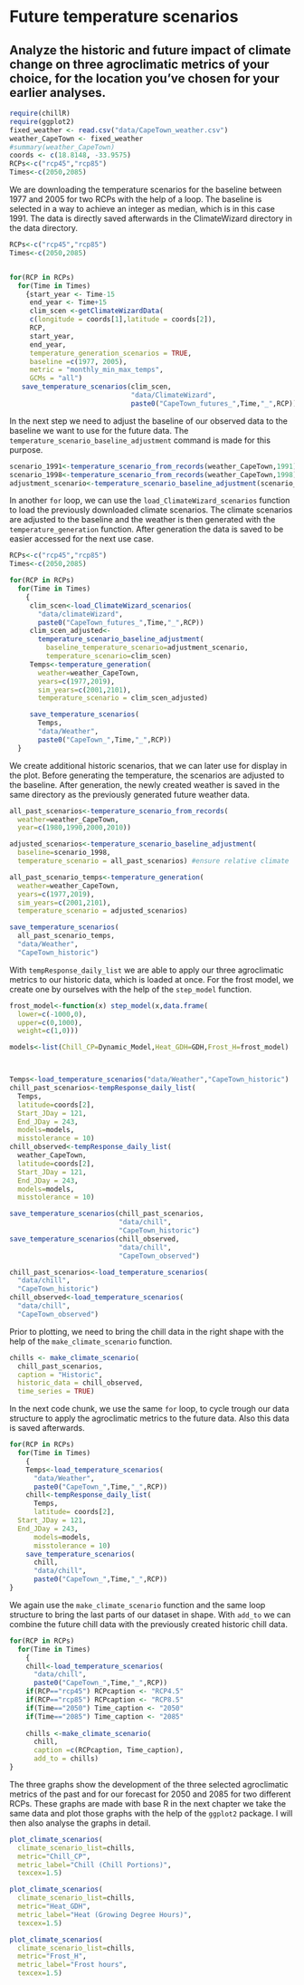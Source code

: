 # Future temperature scenarios

## Analyze the historic and future impact of climate change on three agroclimatic metrics of your choice, for the location you’ve chosen for your earlier analyses.
```r
require(chillR)
require(ggplot2)
fixed_weather <- read.csv("data/CapeTown_weather.csv")
weather_CapeTown <- fixed_weather
#summary(weather_CapeTown)
coords <- c(18.8148, -33.9575)
RCPs<-c("rcp45","rcp85")
Times<-c(2050,2085)
```

We are downloading the temperature scenarios for the baseline between 1977 and 2005 for two RCPs with the help of a loop. The baseline is selected in a way to achieve an integer as median, which is in this case 1991. The data is directly saved afterwards in the ClimateWizard directory in the data directory.
```r
RCPs<-c("rcp45","rcp85")
Times<-c(2050,2085)


for(RCP in RCPs)
  for(Time in Times)
    {start_year <- Time-15
     end_year <- Time+15
     clim_scen <-getClimateWizardData(
     c(longitude = coords[1],latitude = coords[2]),
     RCP,
     start_year,
     end_year,
     temperature_generation_scenarios = TRUE,
     baseline =c(1977, 2005),
     metric = "monthly_min_max_temps",
     GCMs = "all")
   save_temperature_scenarios(clim_scen,
                              "data/ClimateWizard",
                              paste0("CapeTown_futures_",Time,"_",RCP))}

```

In the next step we need to adjust the baseline of our observed data to the baseline we want to use for the future data. The `temperature_scenario_baseline_adjustment` command is made for this purpose.
```r
scenario_1991<-temperature_scenario_from_records(weather_CapeTown,1991) #median of 1977 and 2005
scenario_1998<-temperature_scenario_from_records(weather_CapeTown,1998) #median of 1977 and 2019
adjustment_scenario<-temperature_scenario_baseline_adjustment(scenario_1998,scenario_1991)
```

In another `for` loop, we can use the `load_ClimateWizard_scenarios` function to load the previously downloaded climate scenarios. The climate scenarios are adjusted to the baseline and the weather is then generated with the `temperature_generation` function. After generation the data is saved to be easier accessed for the next use case.
```r
RCPs<-c("rcp45","rcp85")
Times<-c(2050,2085)

for(RCP in RCPs)
  for(Time in Times)
    {
     clim_scen<-load_ClimateWizard_scenarios(
       "data/climateWizard",
       paste0("CapeTown_futures_",Time,"_",RCP))
     clim_scen_adjusted<-
       temperature_scenario_baseline_adjustment(
         baseline_temperature_scenario=adjustment_scenario,
         temperature_scenario=clim_scen)
     Temps<-temperature_generation(
       weather=weather_CapeTown,
       years=c(1977,2019),
       sim_years=c(2001,2101),
       temperature_scenario = clim_scen_adjusted)

     save_temperature_scenarios(
       Temps,
       "data/Weather",
       paste0("CapeTown_",Time,"_",RCP))
  }
```

We create additional historic scenarios, that we can later use for display in the plot. Before generating the temperature, the scenarios are adjusted to the baseline. After generation, the newly created weather is saved in the same directory as the previously generated future weather data.
```r
all_past_scenarios<-temperature_scenario_from_records(
  weather=weather_CapeTown,
  year=c(1980,1990,2000,2010))

adjusted_scenarios<-temperature_scenario_baseline_adjustment(
  baseline=scenario_1998,
  temperature_scenario = all_past_scenarios) #ensure relative climate

all_past_scenario_temps<-temperature_generation(
  weather=weather_CapeTown,
  years=c(1977,2019),
  sim_years=c(2001,2101),
  temperature_scenario = adjusted_scenarios)

save_temperature_scenarios(
  all_past_scenario_temps,
  "data/Weather",
  "CapeTown_historic")
```

With `tempResponse_daily_list` we are able to apply our three agroclimatic metrics to our historic data, which is loaded at once. For the frost model, we create one by ourselves with the help of the `step_model` function.
```r
frost_model<-function(x) step_model(x,data.frame(
  lower=c(-1000,0),
  upper=c(0,1000),
  weight=c(1,0)))

models<-list(Chill_CP=Dynamic_Model,Heat_GDH=GDH,Frost_H=frost_model)



Temps<-load_temperature_scenarios("data/Weather","CapeTown_historic")
chill_past_scenarios<-tempResponse_daily_list(
  Temps,
  latitude=coords[2],
  Start_JDay = 121,
  End_JDay = 243,
  models=models,
  misstolerance = 10)
chill_observed<-tempResponse_daily_list(
  weather_CapeTown,
  latitude=coords[2],
  Start_JDay = 121,
  End_JDay = 243,
  models=models,
  misstolerance = 10)

save_temperature_scenarios(chill_past_scenarios,
                           "data/chill",
                           "CapeTown_historic")
save_temperature_scenarios(chill_observed,
                           "data/chill",
                           "CapeTown_observed")
```

```r
chill_past_scenarios<-load_temperature_scenarios(
  "data/chill",
  "CapeTown_historic")
chill_observed<-load_temperature_scenarios(
  "data/chill",
  "CapeTown_observed")
```

Prior to plotting, we need to bring the chill data in the right shape with the help of the `make_climate_scenario` function. 
```r
chills <- make_climate_scenario(
  chill_past_scenarios,
  caption = "Historic",
  historic_data = chill_observed,
  time_series = TRUE)
```

In the next code chunk, we use the same `for` loop, to cycle trough our data structure to apply the agroclimatic metrics to the future data. Also this data is saved afterwards.
```r
for(RCP in RCPs)
  for(Time in Times)
    {
    Temps<-load_temperature_scenarios(
      "data/Weather",
      paste0("CapeTown_",Time,"_",RCP))
    chill<-tempResponse_daily_list(
      Temps,
      latitude= coords[2],
  Start_JDay = 121,
  End_JDay = 243,
      models=models,
      misstolerance = 10)
    save_temperature_scenarios(
      chill,
      "data/chill",
      paste0("CapeTown_",Time,"_",RCP))
}
```

We again use the `make_climate_scenario` function and the same loop structure to bring the last parts of our dataset in shape. With `add_to` we can combine the future chill data with the previously created historic chill data.
```r
for(RCP in RCPs)
  for(Time in Times)
    {
    chill<-load_temperature_scenarios(
      "data/chill",
      paste0("CapeTown_",Time,"_",RCP))
    if(RCP=="rcp45") RCPcaption <- "RCP4.5"
    if(RCP=="rcp85") RCPcaption <- "RCP8.5"
    if(Time=="2050") Time_caption <- "2050"
    if(Time=="2085") Time_caption <- "2085"
    
    chills <-make_climate_scenario(
      chill,
      caption =c(RCPcaption, Time_caption),
      add_to = chills)
}
```


The three graphs show the development of the three selected agroclimatic metrics of the past and for our forecast for 2050 and 2085 for two different RCPs. These graphs are made with base R in the next chapter we take the same data and plot those graphs with the help of the `ggplot2` package. I will then also analyse the graphs in detail.
```r
plot_climate_scenarios(
  climate_scenario_list=chills,
  metric="Chill_CP",
  metric_label="Chill (Chill Portions)",
  texcex=1.5)
```


```r
plot_climate_scenarios(
  climate_scenario_list=chills,
  metric="Heat_GDH",
  metric_label="Heat (Growing Degree Hours)",
  texcex=1.5)
```


```r
plot_climate_scenarios(
  climate_scenario_list=chills,
  metric="Frost_H",
  metric_label="Frost hours",
  texcex=1.5)
```

